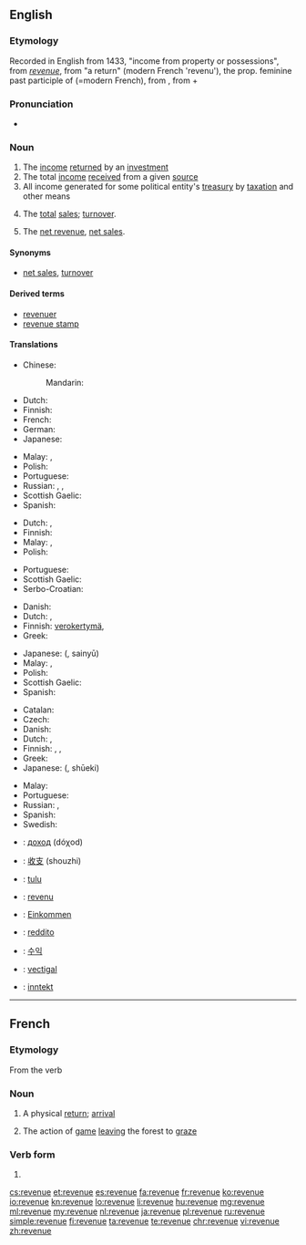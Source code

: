 ==English==

===Etymology===
Recorded in English from 1433, "income from property or possessions", from {{etyl|frm|en}} ''[[#French|revenue]]'', from {{etyl|fro|en}} "a return" (modern French 'revenu'), the prop. feminine past participle of {{term|revenir||come back}} (=modern French), from {{etyl|la|en}} {{term|revenire||to return, come back|lang=la}}, from {{term|re-||back|lang=la}} + {{term|venire||to come|lang=la}}

===Pronunciation===
* {{audio|en-us-revenue.ogg|Audio (US)}}

===Noun===
{{wikipedia}}
{{en-noun}}

# The [[income]] [[return]]ed by an [[investment]]
# The total [[income]] [[receive]]d from a given [[source]]
# All income generated for some political entity's [[treasury]] by [[taxation]] and other means
# {{context|accounting|lang=en}} The [[total]] [[sales]]; [[turnover]].
# {{context|accounting|lang=en}} The [[net revenue]], [[net sales]].

====Synonyms====
* {{sense|accounting}} [[net sales]], [[turnover]]

====Derived terms====
* [[revenuer]]
* [[revenue stamp]]

====Translations====
{{trans-top|income from an investment}}
* Chinese:
*: Mandarin: {{t|cmn|收入|tr=shōurù|sc=Hani}}
* Dutch: {{t+|nl|opbrengst|f}}
* Finnish: {{t-|fi|tuotto}}
* French: {{t+|fr|revenu|m}}
* German: {{t+|de|Einnahme|alt=Einnahmen|f-p}}
* Japanese: {{t-|ja|収入|tr=しゅうにゅう, shūnyū|sc=Jpan}}
{{trans-mid}}
* Malay: {{t+|ms|hasil}}, {{t-|ms|pendapatan}}
* Polish: {{t+|pl|dochód|m}}
* Portuguese: {{t+|pt|retorno|m}}
* Russian: {{t+|ru|доход|m|tr=doxód|sc=Cyrl}}, {{t+|ru|поступление|n|tr=postuplénije|sc=Cyrl}}, {{t+|ru|выручка|f|tr=výručka|sc=Cyrl}}
* Scottish Gaelic: {{t-|gd|teachd-a-steach|m}}
* Spanish: {{t-|es|retorno}}
{{trans-bottom}}

{{trans-top|total income from a given source}}
* Dutch: {{t+|nl|inkomen|n}}, {{t+|nl|inkomsten|p}}
* Finnish: {{t+|fi|tulo}}
* Malay: {{t+|ms|hasil}}, {{t-|ms|pendapatan}}
* Polish: {{t+|pl|dochód|m}}
{{trans-mid}}
* Portuguese: {{t+|pt|renda|f}}
* Scottish Gaelic: {{t-|gd|teachd-a-steach|m}}
* Serbo-Croatian: {{t-|sh|prihod|m}}
{{trans-bottom}}

{{trans-top|all income for some treasury by taxation e.a.}}
* Danish: {{t-|da|skatteindtægt|c}}
* Dutch: {{t-|nl|staatsinkomsten|p}}, {{t-|nl|overheidsinkomsten|p}}
* Finnish: [[verokertymä]], {{t-|fi|kokonaistulot|p}}
* Greek: {{t+|el|εισόδημα|n|tr=eisódima}}
{{trans-mid}}
* Japanese: {{Jpan|[[歳入]]}} ({{Jpan|[[さいにゅう]]}}, sainyū)
* Malay: {{t+|ms|hasil}}, {{t-|ms|pendapatan}}
* Polish: {{t+|pl|dochód|m}}
* Scottish Gaelic: {{t-|gd|teachd-a-steach|m}}
* Spanish: {{t-|es|recaudación}}
{{trans-bottom}}

{{trans-see|net revenue}}

{{trans-top|turnover, total sales}}
* Catalan: {{t-|ca|rèdit}}
* Czech: {{t-|cs|výnos|m}}
* Danish: {{t-|da|indtægt|c}}
* Dutch: {{t+|nl|omzet|m}}, {{t+|nl|zakencijfer|n}}
* Finnish: {{t+|fi|tulot}}, {{t+|fi|liikevaihto}}, {{t-|fi|myyntitulo}}
* Greek: {{t+|el|εισόδημα|n|tr=eisódima}}
* Japanese: {{Jpan|[[収益]]}} ({{Jpan|[[しゅうえき]]}}, shūeki)
{{trans-mid}}
* Malay: {{t+|ms|hasil}}
* Portuguese: {{t+|pt|receita|f}}
* Russian: {{t+|ru|доход|m|tr=doχód}}, {{t+|ru|выручка|f|tr=výručka}}
* Spanish: {{t+|es|rédito}}
* Swedish: {{t+|sv|omsättning|alt=omsättningen}}
{{trans-bottom}}

{{checktrans-top}}
* {{ttbc|bg}}: [[доход]] (dóχod) {{g|m}}
* {{ttbc|cmn}}: [[收支]] (shouzhi)
* {{ttbc|et}}: [[tulu]]
* {{ttbc|fr}}: [[revenu]] {{g|m}}
* {{ttbc|de}}: [[Einkommen]] {{g|n}}
* {{ttbc|it}}: [[reddito]]
{{trans-mid}}
* {{ttbc|ko}}: [[수익]]
* {{ttbc|la}}: [[vectigal]]
* {{ttbc|no}}: [[inntekt]]
{{trans-bottom}}

----

==French==

===Etymology===
From the verb {{term|revenir|lang=fr}}

===Noun===
{{fr-noun|f}}

# A physical [[return]]; [[arrival]]
# {{context|hunting|lang=fr}} The action of [[game]] [[leaving]] the forest to [[graze]]

===Verb form===
{{head|fr|past participle form|g=f}}

# {{form of|Feminine singular past participle|revenir|lang=fr}}

[[cs:revenue]]
[[et:revenue]]
[[es:revenue]]
[[fa:revenue]]
[[fr:revenue]]
[[ko:revenue]]
[[io:revenue]]
[[kn:revenue]]
[[lo:revenue]]
[[li:revenue]]
[[hu:revenue]]
[[mg:revenue]]
[[ml:revenue]]
[[my:revenue]]
[[nl:revenue]]
[[ja:revenue]]
[[pl:revenue]]
[[ru:revenue]]
[[simple:revenue]]
[[fi:revenue]]
[[ta:revenue]]
[[te:revenue]]
[[chr:revenue]]
[[vi:revenue]]
[[zh:revenue]]